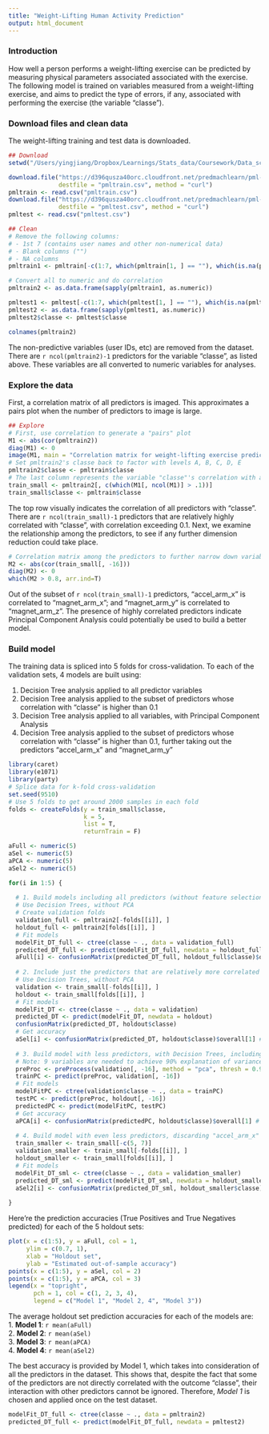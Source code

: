 ```yaml
---
title: "Weight-Lifting Human Activity Prediction"
output: html_document
---
```


### Introduction

How well a person performs a weight-lifting exercise can be predicted by measuring physical parameters associated associated with the exercise. The following model is trained on variables measured from a weight-lifting exercise, and aims to predict the type of errors, if any, associated with performing the exercise (the variable "classe").

### Download files and clean data

The weight-lifting training and test data is downloaded. 
``` r
## Download
setwd("/Users/yingjiang/Dropbox/Learnings/Stats_data/Coursework/Data_science_spec/Data_science_C8/Project")

download.file("https://d396qusza40orc.cloudfront.net/predmachlearn/pml-training.csv",
              destfile = "pmltrain.csv", method = "curl")
pmltrain <- read.csv("pmltrain.csv")
download.file("https://d396qusza40orc.cloudfront.net/predmachlearn/pml-testing.csv",
              destfile = "pmltest.csv", method = "curl")
pmltest <- read.csv("pmltest.csv")

## Clean
# Remove the following columns:
# - 1st 7 (contains user names and other non-numerical data)
# - Blank columns ("")
# - NA columns
pmltrain1 <- pmltrain[-c(1:7, which(pmltrain[1, ] == ""), which(is.na(pmltrain[1, ])))]

# Convert all to numeric and do correlation
pmltrain2 <- as.data.frame(sapply(pmltrain1, as.numeric))

pmltest1 <- pmltest[-c(1:7, which(pmltest[1, ] == ""), which(is.na(pmltest[1, ])))]
pmltest2 <- as.data.frame(sapply(pmltest1, as.numeric))
pmltest2$classe <- pmltest$classe

colnames(pmltrain2)
```
The non-predictive variables (user IDs, etc) are removed from the dataset. There are `r ncol(pmltrain2)-1` predictors for the variable "classe", as listed above. These variables are all converted to numeric variables for analyses.

### Explore the data

First, a correlation matrix of all predictors is imaged. This approximates a pairs plot when the number of predictors to image is large.
``` r
## Explore
# First, use correlation to generate a "pairs" plot
M1 <- abs(cor(pmltrain2))
diag(M1) <- 0
image(M1, main = "Correlation matrix for weight-lifting exercise predictors and outcome")
# Set pmltrain2's classe back to factor with levels A, B, C, D, E
pmltrain2$classe <- pmltrain$classe
# The last column represents the variable "classe"'s correlation with all predictors
train_small <- pmltrain2[, c(which(M1[, ncol(M1)] > .1))]
train_small$classe <- pmltrain$classe
```

The top row visually indicates the correlation of all predictors with "classe". There are `r ncol(train_small)-1` predictors that are relatively highly correlated with "classe", with correlation exceeding 0.1. Next, we examine the relationship among the predictors, to see if any further dimension reduction could take place.

``` r
# Correlation matrix among the predictors to further narrow down variables
M2 <- abs(cor(train_small[, -16]))
diag(M2) <- 0
which(M2 > 0.8, arr.ind=T)
```

Out of the subset of `r ncol(train_small)-1` predictors, "accel_arm_x" is correlated to "magnet_arm_x"; and "magnet_arm_y" is correlated to "magnet_arm_z". The presence of highly correlated predictors indicate Principal Component Analysis could potentially be used to build a better model.

### Build model

The training data is spliced into 5 folds for cross-validation. To each of the validation sets, 4 models are built using:

1. Decision Tree analysis applied to all predictor variables  
2. Decision Tree analysis applied to the subset of predictors whose correlation with "classe" is higher than 0.1  
3. Decision Tree analysis applied to all variables, with Principal Component Analysis  
4. Decision Tree analysis applied to the subset of predictors whose correlation with "classe" is higher than 0.1, further taking out the predictors "accel_arm_x" and "magnet_arm_y"  

``` r
library(caret)
library(e1071)
library(party)
# Splice data for k-fold cross-validation
set.seed(9510)
# Use 5 folds to get around 2000 samples in each fold
folds <- createFolds(y = train_small$classe,
                     k = 5,
                     list = T,
                     returnTrain = F)

aFull <- numeric(5)
aSel <- numeric(5)
aPCA <- numeric(5)
aSel2 <- numeric(5)

for(i in 1:5) {
  
  # 1. Build models including all predictors (without feature selection)
  # Use Decision Trees, without PCA
  # Create validation folds
  validation_full <- pmltrain2[-folds[[i]], ]
  holdout_full <- pmltrain2[folds[[i]], ]
  # Fit models
  modelFit_DT_full <- ctree(classe ~ ., data = validation_full)
  predicted_DT_full <- predict(modelFit_DT_full, newdata = holdout_full)
  aFull[i] <- confusionMatrix(predicted_DT_full, holdout_full$classe)$overall[1]
  
  # 2. Include just the predictors that are relatively more correlated with classe.
  # Use Decision Trees, without PCA
  validation <- train_small[-folds[[i]], ]
  holdout <- train_small[folds[[i]], ]
  # Fit models
  modelFit_DT <- ctree(classe ~ ., data = validation)
  predicted_DT <- predict(modelFit_DT, newdata = holdout)
  confusionMatrix(predicted_DT, holdout$classe)
  # Get accuracy
  aSel[i] <- confusionMatrix(predicted_DT, holdout$classe)$overall[1] # Note: this figure is exactly the same as predicted_DT_full!
  
  # 3. Build model with less predictors, with Decision Trees, including a PCA
  # Note: 9 variables are needed to achieve 90% explanation of variance
  preProc <- preProcess(validation[, -16], method = "pca", thresh = 0.9)
  trainPC <- predict(preProc, validation[, -16])
  # Fit models
  modelFitPC <- ctree(validation$classe ~ ., data = trainPC)
  testPC <- predict(preProc, holdout[, -16])
  predictedPC <- predict(modelFitPC, testPC)
  # Get accuracy
  aPCA[i] <- confusionMatrix(predictedPC, holdout$classe)$overall[1] # 73% Accurate. Not as good as without using PCA!
  
  # 4. Build model with even less predictors, discarding "accel_arm_x" (correlated to magnet_arm_x) and magnet_arm_y (correlated to magnet_arm_z)
  train_smaller <- train_small[-c(5, 7)]
  validation_smaller <- train_small[-folds[[i]], ]
  holdout_smaller <- train_small[folds[[i]], ]
  # Fit models
  modelFit_DT_sml <- ctree(classe ~ ., data = validation_smaller)
  predicted_DT_sml <- predict(modelFit_DT_sml, newdata = holdout_smaller)
  aSel2[i] <- confusionMatrix(predicted_DT_sml, holdout_smaller$classe)$overall[1] # Accuracy doesn't change much. Became slightly smaller.
  
}
```

Here're the prediction accuracies (True Positives and True Negatives predicted) for each of the 5 holdout sets:

``` r
plot(x = c(1:5), y = aFull, col = 1,
     ylim = c(0.7, 1),
     xlab = "Holdout set",
     ylab = "Estimated out-of-sample accuracy")
points(x = c(1:5), y = aSel, col = 2)
points(x = c(1:5), y = aPCA, col = 3)
legend(x = "topright",
       pch = 1, col = c(1, 2, 3, 4),
       legend = c("Model 1", "Model 2, 4", "Model 3"))
```

The average holdout set prediction accuracies for each of the models are:  
1. **Model 1**: `r mean(aFull)`  
2. **Model 2**: `r mean(aSel)`  
3. **Model 3**: `r mean(aPCA)`  
4. **Model 4**: `r mean(aSel2)`  

The best accuracy is provided by Model 1, which takes into consideration of all the predictors in the dataset. This shows that, despite the fact that some of the predictors are not directly correlated with the outcome "classe", their interaction with other predictors cannot be ignored. Therefore, *Model 1* is chosen and applied once on the test dataset.

``` r
modelFit_DT_full <- ctree(classe ~ ., data = pmltrain2)
predicted_DT_full <- predict(modelFit_DT_full, newdata = pmltest2)
```
